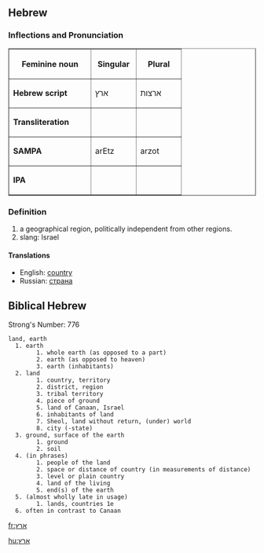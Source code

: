 ==Hebrew==
===Inflections and Pronunciation===
<table border = 1>
<tr>
<th align = center width=150>
Feminine noun
<th align = center width=75>
Singular
<th align = center width=75>
Plural
</tr>
<tr>
<td>'''Hebrew script'''</td>
<td>ארץ</td>
<td>ארצות</td>
</tr>
<tr><td>'''Transliteration'''</td><td></td><td></td></tr>
<tr><td>'''SAMPA'''</td><td>arEtz</td><td>arzot</td></tr>
<tr><td>'''IPA'''</td><td></td><td></td></tr>
</table>

===Definition===
#a geographical region, politically independent from other regions.
#slang: Israel
====Translations====
* English: [[country]]
* Russian: [[страна]]


== Biblical Hebrew ==
Strong's Number:   776
 land, earth
   1. earth
         1. whole earth (as opposed to a part)
         2. earth (as opposed to heaven)
         3. earth (inhabitants) 
   2. land
         1. country, territory
         2. district, region
         3. tribal territory
         4. piece of ground
         5. land of Canaan, Israel
         6. inhabitants of land
         7. Sheol, land without return, (under) world
         8. city (-state) 
   3. ground, surface of the earth
         1. ground
         2. soil 
   4. (in phrases)
         1. people of the land
         2. space or distance of country (in measurements of distance)
         3. level or plain country
         4. land of the living
         5. end(s) of the earth 
   5. (almost wholly late in usage)
         1. lands, countries 1e 
   6. often in contrast to Canaan 


[[fr:ארץ]]

[[hu:ארץ]]
